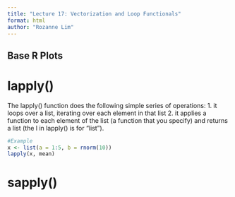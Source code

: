 ```yaml
---
title: "Lecture 17: Vectorization and Loop Functionals"
format: html
author: "Rozanne Lim"
---
```

## Base R Plots

# lapply()
The lapply() function does the following simple series of operations:
1. it loops over a list, iterating over each element in that list
2. it applies a function to each element of the list (a function that you specify) and returns a list (the l in lapply() is for “list”).

```r
#Example
x <- list(a = 1:5, b = rnorm(10))
lapply(x, mean)
```

# sapply() 

```r

```
